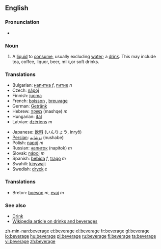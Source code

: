 ==English==

===Pronunciation===
*{{audio|en-us-beverage.ogg|Audio (US)}}

===Noun===
{{en-noun}}

# A [[liquid]] to [[consume]], usually excluding [[water]]; a [[drink]]. This may include tea, coffee, liquor, beer, milk,or soft drinks.

===Translations===
{{top}}
*Bulgarian: [[напитка]] ''f'', [[питие]] ''n''
*Czech: [[nápoj]] {{m}}
*Finnish: [[juoma]]
*French: [[boisson]] {{f}}, [[breuvage]] {{m}}
*German: [[Getränk]]
*Hebrew: [[משקה]] (mashqe) ''m''
*Hungarian: [[ital]]
*Latvian: [[dzēriens]] ''m''
{{mid}}
*Japanese: [[飲料]] (いんりょう, inryō) 
*[[Persian]]: [[نوشابه]] (nushabe)
*Polish: [[napój]] ''m''
*Russian: [[напиток]] (napitok) ''m''
*Slovak: [[nápoj]] ''m''
*Spanish: [[bebida]] ''f'', [[trago]] ''m''
*Swahili: [[kinywaji]]
*Swedish: [[dryck]] ''c''
{{bottom}}

===Translations===
*Breton: [[boeson]] ''m'', [[evaj]] ''m''

===See also===
*[[Drink]]
*[[:w:Drink|Wikipedia article on drinks and beverages]]

[[zh-min-nan:beverage]]
[[et:beverage]]
[[el:beverage]]
[[fr:beverage]]
[[gl:beverage]]
[[io:beverage]]
[[hu:beverage]]
[[pl:beverage]]
[[ru:beverage]]
[[fi:beverage]]
[[ta:beverage]]
[[vi:beverage]]
[[zh:beverage]]
